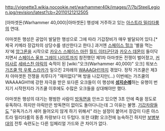 {{{+1 '''Armageddon Steel Legion'''}}}

http://vignette3.wikia.nocookie.net/warhammer40k/images/7/7b/SteelLegion.jpg/revision/latest?cb=20110121212505

[아마겟돈(Warhammer 40,000)|아마겟돈] 행성에 거주하고 있는 [[아스트라 밀리타룸]]의 연대.

아마겟돈 행성은 공업이 발달한 행성으로 그에 따라 기갑장비가 매우 발달되어 있다.[* 제국 키메라 장갑차의 상당수를 생산한다고 한다.] 과거엔 [[스페이스 헐크]] '별을 먹는 자'에 [[앙그론]]을 시작으로 [[카오스 스페이스 마린]] [[월드 이터]]군단과 [[카오스 데몬]]이 들이닥치면서 [[스페이스 울프]],[[그레이 나이트]]까지 참전했던 제1차 아마겟돈 전쟁이 벌어졌고, [[커미사르]] [[세바스찬 야릭]]의 숙적이 된 [wiki:"오크(Warhammer 40,000)" 오크] 워보스 [[가즈쿨 막 우룩 스라카]]가 일으킨 2차례의 [[WAAAGH!!]]까지 겪었다. 정작 가즈쿨은 제3차 아마겟돈 전쟁을 치루다가 "재미없다"며 방을 나갔지만(...) 이번에는 가즈쿨의 WAAAAGH!!에 강한 자극을 받은 또다른 오크들이 이 행성에 '''[[성지순례]]'''하는 유행이 번지기 시작한지라 가즈쿨 이후에도 수많은 오크들을 상대해야만 했다.

아마겟돈 행성의 대기는 평범한 사람이 [[방독면]]을 안쓰고 있으면 3초 안에 죽을 정도로 유독하다. 하지만 야릭만은 방독면이 없이도 돌아다니는데 그 이유는 불명. [[기갑]]차량들도 "유독가스가 새어 들어오지 않게 하기 위해서" 라는 설정이 붙어서 장갑이 다른 아스트라 밀리타룸의 동종 차량보다 더 두텁다. 또한 대對 오크전에 능숙하긴 하지만 [[보병]]부대의 전투 숙련도는 다른 임페리얼 가드와 큰 차이가 없다.
